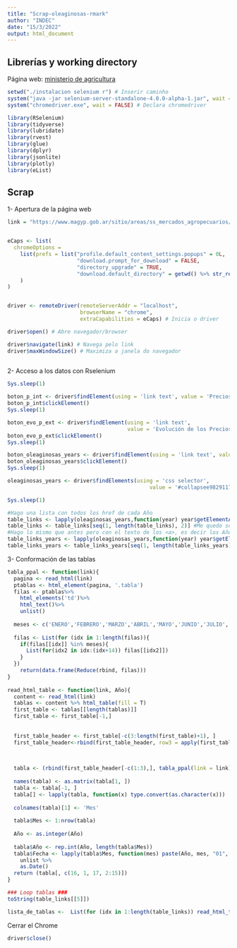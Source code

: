 ```yaml
---
title: "Scrap-oleaginosas-rmark"
author: "INDEC"
date: "15/3/2022"
output: html_document
---
```

## Librerías y working directory
Página web: [ministerio de agricultura](https://www.magyp.gob.ar/sitio/areas/ss_mercados_agropecuarios/areas/granos/index.php)

```r

setwd("./instalacion selenium r") # Inserir caminho
system("java -jar selenium-server-standalone-4.0.0-alpha-1.jar", wait = FALSE) # Declara selenium
system("chromedriver.exe", wait = FALSE) # Declara chromedriver

library(RSelenium)
library(tidyverse)
library(lubridate)
library(rvest)
library(glue)
library(dplyr) 
library(jsonlite)
library(plotly)
library(eList)
```
## Scrap

1- Apertura de la página web

```r
link = "https://www.magyp.gob.ar/sitio/areas/ss_mercados_agropecuarios/areas/granos/index.php"


eCaps <- list(
  chromeOptions = 
    list(prefs = list("profile.default_content_settings.popups" = 0L,
                      "download.prompt_for_download" = FALSE,
                      "directory_upgrade" = TRUE,
                      "download.default_directory" = getwd() %>% str_replace_all("/", "\\\\"))
    )
)


driver <- remoteDriver(remoteServerAddr = "localhost", 
                       browserName = "chrome",
                       extraCapabilities = eCaps) # Inicia o driver

driver$open() # Abre navegador/browser

driver$navigate(link) # Navega pelo link
driver$maxWindowSize() # Maximiza a janela do navegador      
         
```
2- Acceso a los datos con Rselenium

```r
Sys.sleep(1)

boton_p_int <- driver$findElement(using = 'link text', value = 'Precios Internacionales')
boton_p_int$clickElement()
Sys.sleep(1)

boton_evo_p_ext <- driver$findElement(using = 'link text',
                                      value = 'Evolución de los Precios Externos')
boton_evo_p_ext$clickElement()
Sys.sleep(1)

boton_oleaginosas_years <- driver$findElement(using = 'link text', value = 'Oleaginosas (Mensual en u$s-tn)')
boton_oleaginosas_years$clickElement()
Sys.sleep(1)

oleaginosas_years <- driver$findElements(using = 'css selector',
                                             value = '#collapsee9829117d9288d8fb980211b3ad720f5 .panel-group div a')

Sys.sleep(1)

#Hago una lista con todos los href de cada Año
table_links <- lapply(oleaginosas_years,function(year) year$getElementAttribute('href'))
table_links <- table_links[seq(1, length(table_links), 2)] #Me quedo solo con los impares porque se repiten
#Hago lo mismo que antes pero con el texto de los <a>, es decir los Años
table_links_years <- lapply(oleaginosas_years,function(year) year$getElementText())
table_links_years <- table_links_years[seq(1, length(table_links_years), 2)]

```

3- Conformación de las tablas

```r
tabla_ppal <- function(link){
  pagina <- read_html(link)
  ptablas <- html_element(pagina, '.tabla')
  filas <- ptablas%>%
    html_elements('td')%>%
    html_text()%>%
    unlist()
  
  meses <- c('ENERO','FEBRERO','MARZO','ABRIL','MAYO','JUNIO','JULIO','AGOSTO','SEPTIEMBRE','OCTUBRE','NOVIEMBRE','DICIEMBRE')
  
  filas <- List(for (idx in 1:length(filas)){
    if(filas[[idx]] %in% meses){
      List(for(idx2 in idx:(idx+14)) filas[[idx2]])
    }
  })
    return(data.frame(Reduce(rbind, filas)))
}
  
read_html_table <- function(link, Año){
  content <- read_html(link)
  tablas <- content %>% html_table(fill = T)
  first_table <- tablas[[length(tablas)]]
  first_table <- first_table[-1,]
  
  
  first_table_header <- first_table[-c(3:length(first_table)+1), ]
  first_table_header<-rbind(first_table_header, row3 = apply(first_table_header, 2, paste0, collapse = "-"))
  

  
  tabla <- (rbind(first_table_header[-c(1:3),], tabla_ppal(link = link)))
  
  names(tabla) <- as.matrix(tabla[1, ])
  tabla <- tabla[-1, ]
  tabla[] <- lapply(tabla, function(x) type.convert(as.character(x)))
  
  colnames(tabla)[1] <- 'Mes'
  
  tabla$Mes <- 1:nrow(tabla)
  
  Año <- as.integer(Año)
  
  tabla$Año <- rep.int(Año, length(tabla$Mes))
  tabla$Fecha <- lapply(tabla$Mes, function(mes) paste(Año, mes, "01", sep = "-")) %>%
    unlist %>%
    as.Date()
  return (tabla[, c(16, 1, 17, 2:15)])
}

### Loop tablas ###
toString(table_links[[5]])

lista_de_tablas <-  List(for (idx in 1:length(table_links)) read_html_table(toString(table_links[[idx]]), table_links_years[[idx]]))


```

Cerrar el Chrome

```r
driver$close()
```

